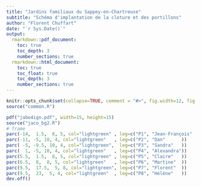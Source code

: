 ```yaml
---
title: "Jardins familiaux du Sappey-en-Chartreuse"
subtitle: "Schéma d'implantation de la cloture et des portillons"
author: "Florent Chuffart"
date: "`r Sys.Date()`"
output: 
  rmarkdown::pdf_document:
    toc: true
    toc_depth: 3
    number_sections: true
  rmarkdown::html_document:
    toc: true
    toc_float: true
    toc_depth: 3
    number_sections: true
---
```


```r
knitr::opts_chunk$set(collapse=TRUE, comment = "#>", fig.width=12, fig.height=12, eval=TRUE, echo=FALSE, results="hide", dpi=75)
source("common.R")
```


```r
pdf("jabo4ign.pdf", width=15, height=15)
source("jaco_bg2.R")
# frame
parc(-14,  1.5,  8, 5, col="lightgreen" , leg=c("P1", "Jean-François"       ))
parc(-11, -5, 10, 4, col="lightgreen"   , leg=c("P2", "Dan"      ))
parc( -5, -9.5, 10, 4, col="lightgreen",  leg=c("P3", "Sandra"   ))
parc(  1, -5, 10, 4, col="lightgreen"   , leg=c("P4", "Alexandra"))
parc(5.5,  1.5,  8, 5, col="lightgreen" , leg=c("P5", "Claire"   ))
parc(6.5,  8,  8, 5, col="lightgreen"   , leg=c("P6", "Martine"  ))
parc(9.5,  17.5,  5, 8, col="lightgreen", leg=c("P7", "Florent"  ))
parc(9.5,  23,  5, 4, col="lightgreen"  , leg=c("P8", "Hélène"   ))
dev.off()

```

